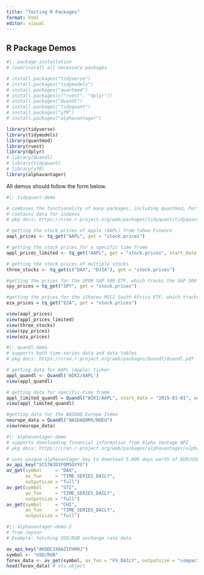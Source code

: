 ```yaml
---
title: "Testing R Packages"
format: html
editor: visual
---
```


## R Package Demos

```r
#|: package-installation
# load/install all necessary packages

# install.packages("tidyverse")
# install.packages("tidymodels")
# install.packages("quantmod")
# install.packages(c("rvest", "dplyr"))
# install.packages("Quandl")
# install.packages("tidyquant")
# install.packages("yfR")
# install.packages("alphavantager")

library(tidyverse) 
library(tidymodels)
library(quantmod)
library(rvest)
library(dplyr)
# library(Quandl)
# library(tidyquant)
# library(yfR)
library(alphavantager)
```

All demos should follow the form below.

```r
#|: tidyquant-demo

# combines the functionality of many packages, including quantmod, PerformanceAnalytics, zoo, xts, and TTR
# contains data for indexes 
# pkg docs: https://cran.r-project.org/web/packages/tidyquant/tidyquant.pdf

# getting the stock prices of Apple (AAPL) from Yahoo Finance
aapl_prices <- tq_get("AAPL", get = "stock.prices")

# getting the stock prices for a specific time frame
appl_prices_limited <- tq_get("AAPL", get = "stock.prices", start_date = "2020-01-01", end_date = "2022-12-31")

# getting the stock prices of multiple stocks
three_stocks <- tq_get(c("DAX", "DJIA"), get = "stock.prices")

#getting the prices for the SPDR S&P 500 ETF, which tracks the S&P 500 index
spy_prices = tq_get("SPY", get = "stock.prices")

#getting the prices for the iShares MSCI South Africa ETF, which tracks the MSCI South Africa 25/50 Index
eza_prices = tq_get("EZA", get = "stock.prices")

view(aapl_prices)
view(appl_prices_limited)
view(three_stocks)
view(spy_prices)
view(eza_prices)
```

```r
#|: quandl-demo
# supports both time-series data and data tables
# pkg docs: https://cran.r-project.org/web/packages/Quandl/Quandl.pdf

# getting data for AAPL (Apple) ticker
appl_quandl <- Quandl('WIKI/AAPL')
view(appl_quandl)

# getting data for specific time frame
appl_limited_quandl = Quandl("WIKI/AAPL", start_date = "2015-01-01", end_date = "2022-12-31")
view(appl_limited_quandl)

#getting data for the NASDAQ Europe Index
neurope_data = Quandl("NASDAQOMX/NQEU") 
view(neurope_data)

```

```r
#|: alphavantager-demo
# supports downloading financial information from Alpha Vantage API
# pkg docs: https://cran.r-project.org/web/packages/alphavantager/alphavantager.pdf 

# uses unique alphavantager key to download 5,000 days worth of EUR/USD exhchange rate data (from 08/27/04) 
av_api_key("SC57WJD3FOM5GVYG")
av_get(symbol     = "DAX",
       av_fun     = "TIME_SERIES_DAILY",
       outputsize = "full")
av_get(symbol     = "STI",
       av_fun     = "TIME_SERIES_DAILY",
       outputsize = "full")
av_get(symbol     = "CHI",
       av_fun     = "TIME_SERIES_DAILY",
       outputsize = "full")
```

```r
#|: alphavantager-demo-2
# from Jayson
# Example: fetching USD/RUB exchange rate data

av_api_key("AKODC2XAAZIFHH9J")
symbol <- "USD/RUB"
forex_data <- av_get(symbol, av_fun = "FX_DAILY", outputsize = "compact")
head(forex_data) # xts object
```
